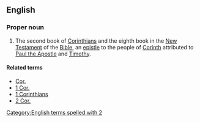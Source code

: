 {{book of the Bible|Second Epistle to the Corinthians}}

==English==

===Proper noun===
{{en-proper noun}}

# {{biblical}} The second book of [[Corinthians]] and the eighth book in the [[New Testament]] of the [[Bible]], an [[epistle]] to the people of [[w:Corinth|Corinth]] attributed to [[w:Paul the Apostle|Paul the Apostle]] and [[w:Timothy|Timothy]].

====Related terms====
*[[Cor.]]
*[[1 Cor.]]
*[[1 Corinthians]]
*[[2 Cor.]]

[[Category:English terms spelled with 2]]